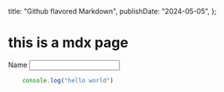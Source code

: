   title: "Github flavored Markdown",
  publishDate: "2024-05-05",
};


# this is a mdx page
<Label>Name</Label>
<Input />


```javascript
    console.log("hello world")
```